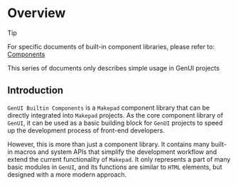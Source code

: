 # Overview

> [!TIP]
>
> For specific documents of built-in component libraries, please refer to: [Components](/zh/components/index)
>
> This series of documents only describes simple usage in GenUI projects

## Introduction

`GenUI Builtin Components` is a `Makepad` component library that can be directly integrated into `Makepad` projects. As the core component library of `GenUI`, it can be used as a basic building block for `GenUI` projects to speed up the development process of front-end developers.

However, this is more than just a component library. It contains many built-in macros and system APIs that simplify the development workflow and extend the current functionality of `Makepad`. It only represents a part of many basic modules in `GenUI`, and its functions are similar to `HTML` elements, but designed with a more modern approach.
